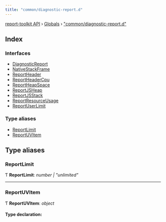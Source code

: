 ```yaml
---
title: "common/diagnostic-report.d"
---
```


[report-toolkit API](../home.mdx) › [Globals](../home) › ["common/diagnostic-report.d"](common_diagnostic_report_d_.mdx)

## Index

### Interfaces

- [DiagnosticReport](../interfaces/common_diagnostic_report_d_.diagnosticreport.mdx)
- [NativeStackFrame](../interfaces/common_diagnostic_report_d_.nativestackframe.mdx)
- [ReportHeader](../interfaces/common_diagnostic_report_d_.reportheader.mdx)
- [ReportHeaderCpu](../interfaces/common_diagnostic_report_d_.reportheadercpu.mdx)
- [ReportHeapSpace](../interfaces/common_diagnostic_report_d_.reportheapspace.mdx)
- [ReportJSHeap](../interfaces/common_diagnostic_report_d_.reportjsheap.mdx)
- [ReportJSStack](../interfaces/common_diagnostic_report_d_.reportjsstack.mdx)
- [ReportResourceUsage](../interfaces/common_diagnostic_report_d_.reportresourceusage.mdx)
- [ReportUserLimit](../interfaces/common_diagnostic_report_d_.reportuserlimit.mdx)

### Type aliases

- [ReportLimit](common_diagnostic_report_d_.mdx#reportlimit)
- [ReportUVItem](common_diagnostic_report_d_.mdx#reportuvitem)

## Type aliases

### ReportLimit

Ƭ **ReportLimit**: *number | "unlimited"*

___

### ReportUVItem

Ƭ **ReportUVItem**: *object*

#### Type declaration:

